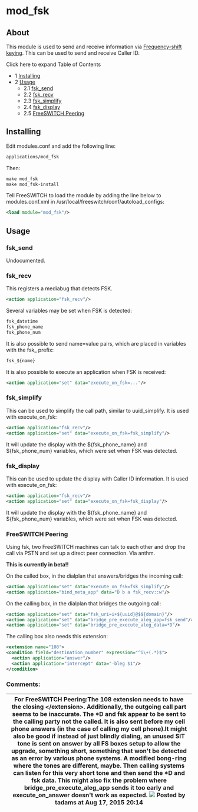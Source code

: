
# mod_fsk 

 

## About

This module is used to send and receive information via [Frequency-shift keying](http://en.wikipedia.org/wiki/Frequency-shift%5Fkeying). This can be used to send and receive Caller ID.

Click here to expand Table of Contents

* 1 [Installing](#installing)
* 2 [Usage](#usage)  
   * 2.1 [fsk\_send](#fsk_send)  
   * 2.2 [fsk\_recv](#fsk_recv)  
   * 2.3 [fsk\_simplify](#fsk_simplify)  
   * 2.4 [fsk\_display](#fsk_display)  
   * 2.5 [FreeSWITCH Peering](#freeswitch-peering)

## Installing

Edit modules.conf and add the following line:

```xml
applications/mod_fsk
```

Then:

```xml
make mod_fsk
make mod_fsk-install 
```

Tell FreeSWITCH to load the module by adding the line below to modules.conf.xml in /usr/local/freeswitch/conf/autoload\_configs:

```xml
<load module="mod_fsk"/>
```

## Usage

### fsk_send

Undocumented.

### fsk_recv

This registers a mediabug that detects FSK.

```xml
<action application="fsk_recv"/>
```

Several variables may be set when FSK is detected:

```xml
fsk_datetime
fsk_phone_name
fsk_phone_num
```

It is also possible to send name=value pairs, which are placed in variables with the fsk\_ prefix:

```xml
fsk_${name}
```

It is also possible to execute an application when FSK is received:

```xml
<action application="set" data="execute_on_fsk=..."/>
```

### fsk_simplify

This can be used to simplify the call path, similar to uuid\_simplify. It is used with execute\_on\_fsk:

```xml
<action application="fsk_recv"/>
<action application="set" data="execute_on_fsk=fsk_simplify"/>
```

It will update the display with the ${fsk\_phone\_name} and ${fsk\_phone\_num} variables, which were set when FSK was detected.

### fsk_display

This can be used to update the display with Caller ID information. It is used with execute\_on\_fsk:

```xml
<action application="fsk_recv"/>
<action application="set" data="execute_on_fsk=fsk_display"/>
```

It will update the display with the ${fsk\_phone\_name} and ${fsk\_phone\_num} variables, which were set when FSK was detected.

### FreeSWITCH Peering

Using fsk, two FreeSWITCH machines can talk to each other and drop the call via PSTN and set up a direct peer connection. Via anthm.

**This is currently in beta!!**

On the called box, in the dialplan that answers/bridges the incoming call:

```xml
<action application="set" data="execute_on_fsk=fsk_simplify"/>
<action application="bind_meta_app" data="D b a fsk_recv::w"/>
```

On the calling box, in the dialplan that bridges the outgoing call:

```xml
<action application="set" data="fsk_uri=i+${uuid}@$${domain}"/>
<action application="set" data="bridge_pre_execute_aleg_app=fsk_send"/>
<action application="set" data="bridge_pre_execute_aleg_data=*D"/>
```

The calling box also needs this extension:

```xml
<extension name="108">
<condition field="destination_number" expression="^i\+(.*)$">
  <action application="answer"/>
  <action application="intercept" data="-bleg $1"/>
</condition>
```

### Comments:

| For FreeSWITCH Peering:The 108 extension needs to have the closing &lt;/extension>. Additionally, the outgoing call part seems to be inaccurate. The \*D and fsk appear to be sent to the calling party not the called. It is also sent before my cell phone answers (in the case of calling my cell phone).It might also be good if instead of just blindly dialing, an unused SIT tone is sent on answer by all FS boxes setup to allow the upgrade, something short, something that won't be detected as an error by various phone systems. A modified bong-ring where the tones are different, maybe. Then calling systems can listen for this very short tone and then send the \*D and fsk data. This might also fix the problem where bridge\_pre\_execute\_aleg\_app sends it too early and execute\_on\_answer doesn't work as expected. ![](/images/icons/contenttypes/comment_16.png) Posted by tadams at Aug 17, 2015 20:14 |
| ----------------------------------------------------------------------------------------------------------------------------------------------------------------------------------------------------------------------------------------------------------------------------------------------------------------------------------------------------------------------------------------------------------------------------------------------------------------------------------------------------------------------------------------------------------------------------------------------------------------------------------------------------------------------------------------------------------------------------------------------------------------------------------------------------------------------------------------------------------------------------------------------------------------------------------- |


